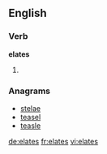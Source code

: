 ==English==

===Verb===
'''elates'''

# {{third-person singular of|[[elate]]}}

===Anagrams===
* [[stelae#English|stelae]]
* [[teasel#English|teasel]]
* [[teasle#English|teasle]]

[[de:elates]]
[[fr:elates]]
[[vi:elates]]